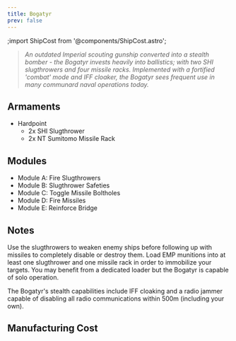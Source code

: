 ```yaml
---
title: Bogatyr
prev: false
---
```

;import ShipCost from '@components/ShipCost.astro';


> *An outdated Imperial scouting gunship converted into a stealth bomber - the Bogatyr invests heavily into ballistics; with two SHI slugthrowers and four missile racks. Implemented with a fortified 'combat' mode and IFF cloaker, the Bogatyr sees frequent use in many communard naval operations today.*


## Armaments

* Hardpoint
  * 2x SHI Slugthrower 
  * 2x NT Sumitomo Missile Rack

## Modules

* Module A: Fire Slugthrowers 
* Module B: Slugthrower Safeties 
* Module C: Toggle Missile Boltholes 
* Module D: Fire Missiles 
* Module E: Reinforce Bridge


## Notes

Use the slugthrowers to weaken enemy ships before following up with missiles to completely disable or destroy them. Load EMP munitions into at least one slugthrower and one missile rack in order to immobilize your targets. You may benefit from a dedicated loader but the Bogatyr is capable of solo operation.

The Bogatyr's stealth capabilities include IFF cloaking and a radio jammer capable of disabling all radio communications within 500m (including your own).


## Manufacturing Cost

<ShipCost shipName={frontmatter.title} />
